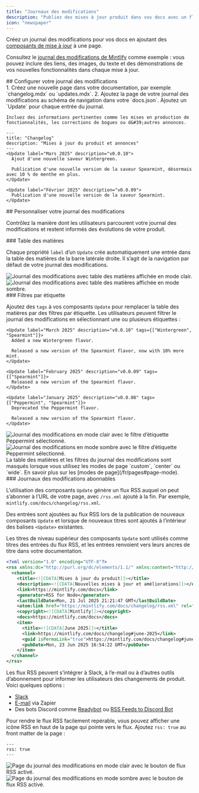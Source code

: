 ```yaml
---
title: "Journaux des modifications"
description: "Publiez des mises à jour produit dans vos docs avec un flux RSS auquel s’abonner"
icon: "newspaper"
---
```


Créez un journal des modifications pour vos docs en ajoutant des [composants de mise à jour](/fr/components/update) à une page.

Consultez le [journal des modifications de Mintlify](/fr/changelog) comme exemple : vous pouvez inclure des liens, des images, du texte et des démonstrations de vos nouvelles fonctionnalités dans chaque mise à jour.

<div id="setting-up-your-changelog">
  ## Configurer votre journal des modifications
</div>

<Steps>
  <Step title="Créer une page pour votre journal des modifications">
    1. Créez une nouvelle page dans votre documentation, par exemple `changelog.mdx` ou `updates.mdx`.
    2. Ajoutez la page de votre journal des modifications au schéma de navigation dans votre `docs.json`.
  </Step>

  <Step title="Ajouter des composants Update à votre journal des modifications">
    Ajoutez un `Update` pour chaque entrée du journal.

    Incluez des informations pertinentes comme les mises en production de fonctionnalités, les corrections de bogues ou d&#39;autres annonces.
  </Step>
</Steps>

```mdx Example changelog.mdx
---
title: "Changelog"
description: "Mises à jour du produit et annonces"
---
<Update label="Mars 2025" description="v0.0.10">
  Ajout d'une nouvelle saveur Wintergreen.

  Publication d'une nouvelle version de la saveur Spearmint, désormais avec 10 % de menthe en plus.
</Update>

<Update label="Février 2025" description="v0.0.09">
  Publication d'une nouvelle version de la saveur Spearmint.
</Update>
```

<div id="customizing-your-changelog">
  ## Personnaliser votre journal des modifications
</div>

Contrôlez la manière dont les utilisateurs parcourent votre journal des modifications et restent informés des évolutions de votre produit.

<div id="table-of-contents">
  ### Table des matières
</div>

Chaque propriété `label` d’un `Update` crée automatiquement une entrée dans la table des matières de la barre latérale droite. Il s’agit de la navigation par défaut de votre journal des modifications.

<Frame>
  <img src="/images/changelog-toc-light.png" alt="Journal des modifications avec table des matières affichée en mode clair." className="block dark:hidden" />

  <img src="/images/changelog-toc-dark.png" alt="Journal des modifications avec table des matières affichée en mode sombre." className="hidden dark:block" />
</Frame>

<div id="tag-filters">
  ### Filtres par étiquette
</div>

Ajoutez des `tags` à vos composants `Update` pour remplacer la table des matières par des filtres par étiquette. Les utilisateurs peuvent filtrer le journal des modifications en sélectionnant une ou plusieurs étiquettes :

```mdx Tag filters example wrap
<Update label="March 2025" description="v0.0.10" tags={["Wintergreen", "Spearmint"]}>
  Added a new Wintergreen flavor.

  Released a new version of the Spearmint flavor, now with 10% more mint.
</Update>

<Update label="February 2025" description="v0.0.09" tags={["Spearmint"]}>
  Released a new version of the Spearmint flavor.
</Update>

<Update label="January 2025" description="v0.0.08" tags={["Peppermint", "Spearmint"]}>
  Deprecated the Peppermint flavor.

  Released a new version of the Spearmint flavor.
</Update>
```

<Frame>
  <img src="/images/changelog-filters-light.png" alt="Journal des modifications en mode clair avec le filtre d’étiquette Peppermint sélectionné." className="block dark:hidden" />

  <img src="/images/changelog-filters-dark.png" alt="Journal des modifications en mode sombre avec le filtre d’étiquette Peppermint sélectionné." className="hidden dark:block" />
</Frame>

<Tip>
  La table des matières et les filtres du journal des modifications sont masqués lorsque vous utilisez les modes de page `custom`, `center` ou `wide`. En savoir plus sur les [modes de page](/fr/pages#page-mode).
</Tip>

<div id="subscribable-changelogs">
  ### Journaux des modifications abonnables
</div>

L’utilisation des composants `Update` génère un flux RSS auquel on peut s’abonner à l’URL de votre page, avec `/rss.xml` ajouté à la fin. Par exemple, `mintlify.com/docs/changelog/rss.xml`.

Des entrées sont ajoutées au flux RSS lors de la publication de nouveaux composants `Update` et lorsque de nouveaux titres sont ajoutés à l’intérieur des balises `<Update>` existantes.

Les titres de niveau supérieur des composants `Update` sont utilisés comme titres des entrées du flux RSS, et les entrées renvoient vers leurs ancres de titre dans votre documentation.

```xml Example RSS feed
<?xml version="1.0" encoding="UTF-8"?>
<rss xmlns:dc="http://purl.org/dc/elements/1.1/" xmlns:content="http://purl.org/rss/1.0/modules/content/" xmlns:atom="http://www.w3.org/2005/Atom" version="2.0">
  <channel>
    <title><![CDATA[Mises à jour du produit]]></title>
    <description><![CDATA[Nouvelles mises à jour et améliorations]]></description>
    <link>https://mintlify.com/docs</link>
    <generator>RSS for Node</generator>
    <lastBuildDate>Mon, 21 Jul 2025 21:21:47 GMT</lastBuildDate>
    <atom:link href="https://mintlify.com/docs/changelog/rss.xml" rel="self" type="application/rss+xml"/>
    <copyright><![CDATA[Mintlify]]></copyright>
    <docs>https://mintlify.com/docs</docs>
    <item>
      <title><![CDATA[June 2025]]></title>
      <link>https://mintlify.com/docs/changelog#june-2025</link>
      <guid isPermaLink="true">https://mintlify.com/docs/changelog#june-2025</guid>
      <pubDate>Mon, 23 Jun 2025 16:54:22 GMT</pubDate>
    </item>
  </channel>
</rss>
```

Les flux RSS peuvent s’intégrer à Slack, à l’e-mail ou à d’autres outils d’abonnement pour informer les utilisateurs des changements de produit. Voici quelques options :

* [Slack](https://slack.com/help/articles/218688467-Add-RSS-feeds-to-Slack)
* [E-mail](https://zapier.com/apps/email/integrations/rss/1441/send-new-rss-feed-entries-via-email) via Zapier
* Des bots Discord comme [Readybot](https://readybot.io) ou [RSS Feeds to Discord Bot](https://rss.app/en/bots/rssfeeds-discord-bot)

Pour rendre le flux RSS facilement repérable, vous pouvez afficher une icône RSS en haut de la page qui pointe vers le flux. Ajoutez `rss: true` au front matter de la page :

```mdx
---
rss: true
---
```

<Frame>
  <img src="/images/changelog-rss-button-light.png" alt="Page du journal des modifications en mode clair avec le bouton de flux RSS activé." className="block dark:hidden" />

  <img src="/images/changelog-rss-button-dark.png" alt="Page du journal des modifications en mode sombre avec le bouton de flux RSS activé." className="hidden dark:block" />
</Frame>
